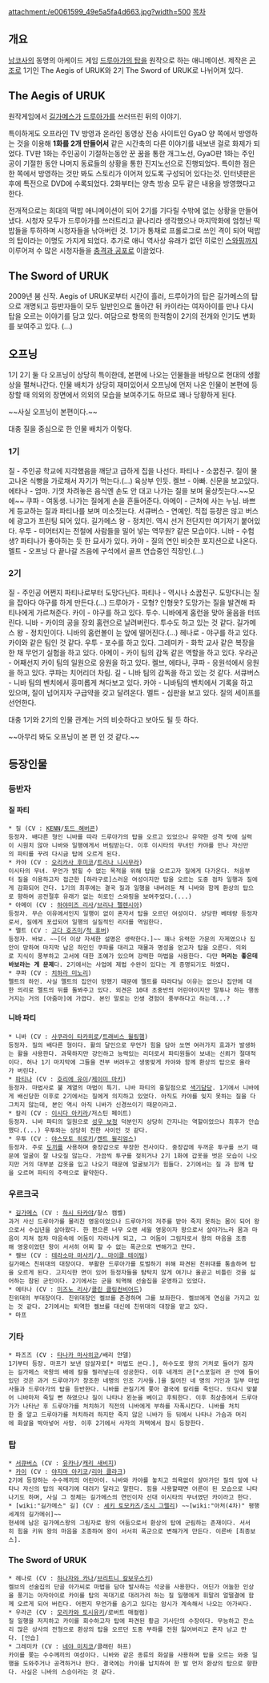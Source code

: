 attachment:/e0061599_49e5a5fa4d663.jpg?width=500
[[목차]]

== 개요 ==
[[남코]]사의 동명의 아케이드 게임 [[드루아가의 탑]]을 원작으로 하는 애니메이션. 제작은 [[곤조]]로 1기인 The Aegis of URUK와 2기 The Sword of URUK로 나뉘어져 있다.

== The Aegis of URUK ==
원작게임에서 [[길가메스]]가 [[드루아가]]를 쓰러뜨린 뒤의 이야기.

특이하게도 오프라인 TV 방영과 온라인 동영상 전송 사이트인 GyaO 양 쪽에서 방영하는 것을 이용해 '''1화를 2개 만들어서''' 같은 시간축의 다른 이야기를 내보낸 걸로 화제가 되었다. TV판 1화는 주인공이 기절하는동안 꾼 꿈을 통한 개그노선, GyaO판 1화는 주인공이 기절한 동안 나머지 동료들의 상황을 통한 진지노선으로 진행되었다. 특이한 점은 한 쪽에서 방영하는 것만 봐도 스토리가 이어져 있도록 구성되어 있다는것. 인터넷판은 후에 특전으로 DVD에 수록되었다. 2화부터는 양측 방송 모두 같은 내용을 방영했다고 한다.

전개적으로는 희대의 떡밥 애니메이션이 되어 2기를 기다릴 수밖에 없는 상황을 만들어냈다. 시청자 모두가 드루아가를 쓰러트리고 끝나리라 생각했으나 마지막화에 엄청난 떡밥들을 투하하며 시청자들을 낚아버린 것. 1기가 통채로 프롤로그로 쓰인 격이 되어 떡밥의 탑이라는 이명도 가지게 되었다. 추가로 애니 역사상 유래가 없던 히로인 [[스와핑]]까지 이루어져 수 많은 시청자들을 [[충격과 공포]]로 이끌었다.

== The Sword of URUK ==
2009년 봄 신작. Aegis of URUK로부터 시간이 흘러, 드루아가의 탑은 길가메스의 탑으로 개명되고 등반자들이 모두 일반인으로 돌아간 뒤 카이라는 여자아이를 만나 다시 탑을 오르는 이야기를 담고 있다.
여담으로 항목의 한적함이 2기의 전개와 인기도 변화를 보여주고 있다. (...)

== 오프닝 ==
1기 2기 둘 다 오프닝이 상당히 특이한데, 본편에 나오는 인물들을 바탕으로 현대의 생활상을 펼쳐나간다. 인물 배치가 상당히 재미있어서 오프닝에 먼저 나온 인물이 본편에 등장할 때 의외의 장면에서 의외의 모습을 보여주기도 하므로 꽤나 당황하게 된다.

~~사실 오프닝이 본편이다.~~

대충 질을 중심으로 한 인물 배치가 이렇다.

=== 1기 ===
질 - 주인공 학교에 지각했음을 깨닫고 급하게 집을 나선다.
파티나 - 소꿉친구. 질이 물고나온 식빵을 가로채서 자기가 먹는다.(...) 육상부 인듯.
켈브 - 아빠. 신문을 보고있다.
에타나 - 엄마. 기껏 차려놓은 음식엔 손도 안 대고 나가는 질을 보며 울상짓는다.~~모에~~
쿠파 - 여동생. 나가는 질에게 손을 흔들어준다.
아메이 - 근처에 사는 누님. 바쁘게 등교하는 질과 파티나를 보며 미소짓는다.
서큐버스 - 연예인. 직접 등장은 않고 버스에 광고가 프린팅 되어 있다.
길가메스 왕 - 정치인. 역시 선거 전단지만 여기저기 붙어있다.
우투 - 미어터지는 전철에 사람들을 밀어 넣는 역무원? 같은 모습이다.
니바 - 수험생? 파티나가 좋아하는 듯 한 묘사가 있다.
카야 - 질의 연인 비슷한 포지션으로 나온다. 
멜트 - 오프닝 다 끝나갈 즈음에 구석에서 골프 연습중인 직장인.(...)

=== 2기 === 
질 - 주인공 어쩐지 파티나로부터 도망다닌다.
파티나 - 역시나 소꿉친구. 도망다니는 질을 잡아다 야구를 하게 만든다.(...)
드루아가 - 모형? 인형옷? 도망가는 질을 발견해 파티나에게 가르쳐준다.
카이 - 야구를 하고 있다. 투수. 니바에게 홈런을 맞아 울음을 터뜨린다.
니바 - 카이의 공을 장외 홈런으로 날려버린다. 투수도 하고 있는 것 같다.
길가메스 왕 - 정치인이다. 니바의 홈런볼이 눈 앞에 떨어진다.(...)
헤나로 - 야구를 하고 있다. 카이와 같은 팀인 것 같다.
우투 - 포수를 하고 있다.
그레미카 - 화학 교사 같은 복장을 한 채 무언기 실험을 하고 있다.
아메이 - 카이 팀의 감독 같은 역할을 하고 있다.
우라곤 - 어째선지 카이 팀의 일원으로 응원을 하고 있다.
켈브, 에타나, 쿠파 - 응원석에서 응원을 하고 있다. 쿠파는 치어리더 차림.
길 - 니바 팀의 감독을 하고 있는 것 같다.
서큐버스 - 니바 팀의 벤치에서 흥미롭게 쳐다보고 있다.
카야 - 니바팀의 벤치에서 기록을 하고 있으며, 질이 넘어지자 구급약을 갖고 달려온다.
멜트 - 심판을 보고 있다. 질의 세이프를 선언한다.


대충 1기와 2기의 인물 관계는 거의 비슷하다고 보아도 될 듯 하다. 

~~아무리 봐도 오프닝이 본 편 인 것 같다.~~

== 등장인물 ==
=== 등반자 ===
==== 질 파티 ====
 * 질 (CV : [[KENN]]/[[토드 해버콘]])
 등정자. 배다른 형인 니바를 따라 드루아가의 탑을 오르고 있었으나 유약한 성격 탓에 실력이 시원치 않아 니바와 일행에게서 버림받는다. 이후 이시타의 무녀인 카야를 만나 자신만의 파티를 꾸려 다시금 탑에 오르게 된다. 
 * 카야 (CV : [[오리카사 후미코]]/[[트리나 니시무라]])
 이시타의 무녀. 무언가 밝힐 수 없는 목적을 위해 탑을 오르고자 질에게 다가온다. 처음부터 질을 이용하고자 접근한 [하라구로]스러운 여성이지만 탑을 오르는 도중 점차 일행과 질에게 감화되어 간다. 1기의 최후에는 결국 질과 일행을 내버려둔 채 니바와 함께 환상의 탑으로 향하여 공전절후 유래가 없는 히로인 스와핑을 보여주었다.(...)
 * 아메이 (CV : [[하야미즈 리사]]/[[브리나 펠렌시아]])
 등정자. 무슨 이유에서인지 일행이 없이 혼자서 탑을 오르던 여성이다. 상당한 베테랑 등정자로서, 질에게 포섭되어 일행의 실질적인 리더를 역임한다. 
 * 멜트 (CV : [[고다 호즈미]]/[[척 휴버]])
 등정자. 바보. ~~[더 이상 자세한 설명은 생략한다.]~~ 꽤나 유력한 가문의 자제였으나 집안이 망하여 마지막 남은 하인인 쿠파를 대리고 재물과 명성을 얻고자 탑을 오른다. 의외로 지식이 풍부하고 고서에 대한 조예가 있으며 강력한 마법을 사용한다. 다만 '''머리는 좋은데 바보라는 게 문제'''다. 2기에서는 사업에 제법 수완이 있다는 게 증명되기도 하였다.
 * 쿠파 (CV : [[치하라 미노리]])
 멜트의 하인. 사실 멜트의 집안이 망했기 때문에 멜트를 따라다닐 이유는 없으나 집안에 대한 의리로 멜트의 뒤를 돌봐주고 있다. 외견은 10대 초중반의 어린아이지만 말투나 하는 행동거지는 거의 [아줌마]에 가깝다. 본인 말로는 인생 경험이 풍부하다고 하는데...?
==== 니바 파티 ====
 * 니바 (CV : [[사쿠라이 타카히로]]/[[트래비스 윌링햄]])
 등정자. 질의 배다른 형이다. 활의 달인으로 무언가 힘을 담아 쏘면 여러가지 효과가 발생하는 활을 사용한다. 과묵하지만 강인하고 능력있는 리더로서 파티원들이 보내는 신뢰가 절대적이다. 허나 1기 마지막에 그들을 전부 버려두고 생뚱맞게 카야와 함께 환상의 탑으로 올라가 버린다. 
 * [[파티나]] (CV : [[호리에 유이]]/[[제이미 마키]])
 등정자. 마법사로 불 계열의 마법이 특기. 니바 파티의 홍일점으로 [[색기담당]]. 1기에서 니바에게 배신당한 이후로 2기에서는 질에게 의지하고 있었다. 아직도 카야를 잊지 못하는 질을 다그치지 않는데, 본인 역시 아직 니바가 신경쓰이기 때문이라고. 
 * 칼리 (CV : [[이시다 아키라]]/저스틴 페이트)
 등정자. 니바 파티의 일원으로 [[성우 보정]] 덕분인지 상당히 간지나는 역할이었으나 최후가 안습했다.(...) 우투와는 상당히 친한 사이인 것 같다.
 * 우투 (CV : [[야스모토 히로키]]/[[켄트 윌리엄스]])
 등정자. 주로 [[도끼]]를 사용하며 중장갑으로 무장한 전사이다. 중장갑에 두꺼운 투구를 쓰기 때문에 얼굴이 잘 나오질 않는다. 가끔씩 투구를 젖히거나 2기 1화에 갑옷을 벗은 모습이 나오지만 거의 대부분 갑옷을 입고 나오기 때문에 얼굴보기가 힘들다. 2기에서는 질 과 함께 탑을 오르며 파티의 주력으로 활약한다.
===  우르크국 ===
 * [[길가메스]] (CV : [[하시 타카야]]/찰스 캠벨)
 과거 사신 드루아가를 물리친 영웅이었으나 드루아가의 저주를 받아 죽지 못하는 몸이 되어 왕으로서 수십년을 살아왔다. 한 편으론 너무 오랜 세월 영웅이자 왕으로서 살아가느라 몸과 마음이 지쳐 점차 마음속에 어둠이 자라나게 되고, 그 어둠이 그림자로서 왕의 마음을 조종해 영웅이었던 왕이 서서히 어찌 할 수 없는 폭군으로 변해가고 만다.
 * 켈브 (CV : [[테라소마 마사키]]/[[J. 마이클 테이텀]])
 길가메스 친위대의 대장이다. 부활한 드루아가를 토벌하기 위해 파견된 친위대를 통솔하며 탑을 오르게 된다. 고지식한 면이 있어 등정자들을 탐탁치 않게 여기나 올곧고 비틀린 것을 싫어하는 참된 군인이다. 2기에서는 군을 퇴역해 선술집을 운영하고 있었다.
 * 에타나 (CV : [[미즈노 리사]]/[[콜린 클링컨비어드]])
 친위대의 부대장이다. 친위대장인 켈브를 존경하며 그를 보좌한다. 켈브에게 연심을 가지고 있는 것 같다. 2기에서는 퇴역한 켈브를 대신에 친위대의 대장을 맡고 있다.
 * 마프
=== 기타 ===
 * 파즈즈 (CV : [[타나카 마사히코]]/배리 얀델)
 1기부터 등장. 마프가 보낸 암살자로[* 마법도 쓴다.], 하수도로 왕의 거처로 들어가 잠자는 길가메스 국왕의 배에 칼을 찔러넣는데 성공한다. 이후 네개의 관[*스포일러 관 안에 들어있던 것은 과거 드루아가가 창조한 네명의 인조 기사들.]을 짊어진 네 명의 거인과 일부 마법사들과 드루아가의 탑을 등반한다. 니바를 끈질기게 쫓아 결국에 칼리를 죽인다. 또다시 맞붙어 니바마저 죽일 뻔 하였으나 질이 나타나 왼눈을 베이고 후퇴한다. 이후 최상층에서 드루아가가 나타난 후 드루아가를 처치하기 직전의 니바에게 부하를 자폭시킨다. 니바를 처치한 줄 알고 드루아가를 처치하려 하지만 죽지 않은 니바가 등 뒤에서 나타나 가슴과 머리에 화살을 박아넣어 사망. 이후 2기에서 사자의 저택에서 잠시 등장한다. 
=== 탑 ===
 * [[서큐버스]] (CV : [[유카나]]/[[캐리 새비지]])
 * [[카이]] (CV : [[야지마 아키코]]/[[리아 클라크]])
 2기에 등장하는 수수께끼의 어린아이. 니바와 카야를 놓치고 의욕없이 살아가던 질의 앞에 나타나 자신의 탑의 꼭대기에 대려가 달라고 말한다. 힘을 사용할때면 어른이 된 모습으로 나타나기도 하며, 사실 그 정체는 길가메스의 연인이자 선대 이시타의 무녀였던 카이라고 한다. 
 * [wiki:"길가메스" 길] (CV : [[세키 토모카즈]]/[[조시 그렐리]]) ~~[wiki:"아처(4차)" 평행세계의 길가메쉬]~~
 현세에 남은 길가메스왕의 그림자로 왕의 어둠으로서 환상의 탑에 군림하는 존재이다. 서서히 힘을 키워 왕의 마음을 조종하여 왕이 서서히 폭군으로 변해가게 만든다. 이른바 [최종보스]. 
=== The Sword of URUK ===
 * 헤나로 (CV : [[하나자와 카나]]/[[브리트니 칼보우스키]])
 켈브의 선술집의 단골 아가씨로 마법을 담아 발사하는 석궁을 사용한다. 어딘가 어눌한 인상을 풍기는 아자아이로 카이를 탑의 꼭대기로 대려가려 하는 질 일행에게 휘말려 얼떨결에 함께 오르게 되어 버린다. 어쩐지 무언가를 숨기고 있다는 암시가 계속해서 나오는 아가씨다.
 * 우라곤 (CV : [[모리카와 토시유키]]/로버트 매컬럼)
 질 일행을 저지하고 카이를 회수하고자 탑에 파견된 황금 기사단의 수장이다. 무능하고 잔소리 많은 상사의 전형으로 환상의 탑을 오르던 도중 부하를 전원 잃어버리고 혼자 남고 만다. [안습]
 * 그레미카 (CV : [[네야 미치코]]/클래린 하프)
 카이를 쫒는 수수께끼의 여성이다. 니바와 같은 종류의 화살을 사용하며 탑을 오르는 와중 일행을 도와주거나 공격하거나 한다. 결국에는 카이를 납치하여 한 발 먼저 환상의 탑으로 향한다. 사실은 니바의 스승이라는 것 같다.
